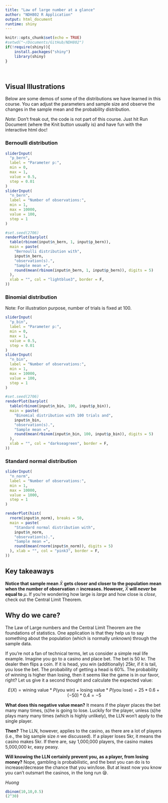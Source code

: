 ```yaml
---
title: "Law of large number at a glance"
author: "NDH802 R Application"
output: html_document
runtime: shiny
---
```


```r
knitr::opts_chunk$set(echo = TRUE)
#setwd("~/Documents/GitHub/NDH802")
if(!require(shiny)){
    install.packages("shiny")
    library(shiny)
}
```

<br>

## Visual Illustrations

Below are some demos of some of the distributions we have learned in this course. You can adjust the parameters and sample size and observe the changes in the sample mean and the probability distribution.

*Note*: Don't freak out, the code is not part of this course. Just hit Run Document (where the Knit button usually is) and have fun with the interactive html doc!

### Bernoulli distribution

```r
sliderInput(
  "p_bern",
  label = "Parameter p:",
  min = 0,
  max = 1,
  value = 0.5,
  step = 0.01
)
sliderInput(
  "n_bern",
  label = "Number of observations:",
  min = 1,
  max = 10000,
  value = 100,
  step = 1
)

#set.seed(2706)
renderPlot(barplot(
  table(rbinom(input$n_bern, 1, input$p_bern)),
  main = paste(
    "Bernoulli distribution with",
    input$n_bern,
    "observation(s).",
    "Sample mean =",
    round(mean(rbinom(input$n_bern, 1, input$p_bern)), digits = 5)
  ),
  xlab = "", col = "lightblue3", border = F,
))
```

### Binomial distribution

Note: For illustration purpose, number of trials is fixed at 100.

```r
sliderInput(
  "p_bin",
  label = "Parameter p:",
  min = 0,
  max = 1,
  value = 0.5,
  step = 0.01
)
sliderInput(
  "n_bin",
  label = "Number of observations:",
  min = 1,
  max = 10000,
  value = 100,
  step = 1
)

#set.seed(2706)
renderPlot(barplot(
  table(rbinom(input$n_bin, 100, input$p_bin)),
  main = paste(
    "Binomial distribution with 100 trials and",
    input$n_bin,
    "observation(s).",
    "Sample mean =",
    round(mean(rbinom(input$n_bin, 100, input$p_bin)), digits = 5)
  ),
  xlab = "", col = "darkseagreen", border = F,
))
```

### Standard normal distribution

```r
sliderInput(
  "n_norm",
  label = "Number of observations:",
  min = 1,
  max = 10000,
  value = 1000,
  step = 1
)

renderPlot(hist(
  rnorm(input$n_norm), breaks = 50,
  main = paste(
    "Standard normal distribution with",
    input$n_norm,
    "observation(s).",
    "Sample mean =",
    round(mean(rnorm(input$n_norm)), digits = 5)
  ), xlab = "", col = "pink3", border = F,
))
```

## Key takeaways

**Notice that sample mean** $\bar{X}$ **gets closer and closer to the population mean when the number of observation** $n$ **increases.** **However,** $\bar{X}$ **will *never* be equal to** $\mu$**.** If you're wondering how large is *large* and how close is *close*, check out the Central Limit Theorem.

## Why do we care?

The Law of Large numbers and the Central Limit Theorem are the foundations of statistics. One application is that they help us to say something about the population (which is normally unknown) through the sample data.

If you're not a fan of technical terms, let us consider a simple real life example. Imagine you go to a casino and place bet. The bet is 50 kr. The dealer then flips a coin. If it is head, you win (additionally) 25kr, if it is tail, you lose the bet. The probability of getting a head is 60%. The probability of winning is higher than losing, then it seems like the game is in our favor, right? Let us give it a second thought and calculate the expected value:

$$
E(X) = \text{wining value}*P(\text{you win}) + \text{losing value}*P(\text{you lose})
 = 25*0.6+(-50)*0.4 = -5 
$$

**What does this negative value mean?** It means if the player places the bet many many times, (s)he is going to lose. Luckily for the player, unless (s)he plays many many times (which is highly unlikely), the LLN won't apply to the single player.

**Then?** The LLN, however, applies to the casino, as there are a lot of players (i.e., the big sample size $n$ we discussed). If a player loses 5kr, it means the casino makes 5kr. If there are, say 1,000,000 players, the casino makes 5,000,000 kr, easy peasy.

**Will knowing the LLN certainly prevent you, as a player, from losing money?** Nope, gambling is probabilistic, and the best you can do is to increase/decrease the chance that you win/lose. But at least now you know you can't outsmart the casinos, in the long run 😪.

*Huong*

```r
dbinom(10,10,0.5)
(2^30)
```
